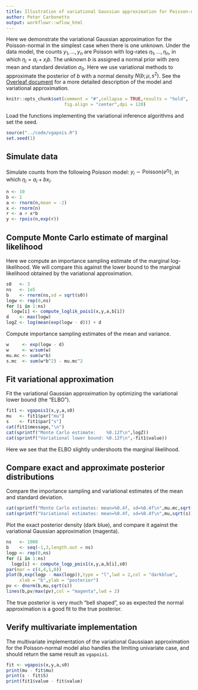 ```yaml
---
title: Illustration of variational Gaussian approximation for Poisson-normal model with one unknown
author: Peter Carbonetto
output: workflowr::wflow_html
---
```


Here we demonstrate the variational Gaussian approximation for the
Poisson-normal in the simplest case when there is one unknown. Under
the data model, the counts $y_1, \ldots, y_n$ are Poisson with
log-rates $\eta_1, \ldots, \eta_n$, in which $\eta_i = a_i +
x_i b$. The unknown $b$ is assigned a normal prior with zero mean and
standard deviation $\sigma_0$. Here we use variational methods to
approximate the posterior of $b$ with a normal density $N(b; \mu,
s^2)$. See the [Overleaf document][overleaf] for a more detailed
description of the model and variational approximation.

```r
knitr::opts_chunk$set(comment = "#",collapse = TRUE,results = "hold",
                      fig.align = "center",dpi = 120)
```

Load the functions implementing the variational inference algorithms
and set the seed.

```r
source("../code/vgapois.R")
set.seed(1)
```

Simulate data
-------------

Simulate counts from the following Poisson model: $y_i \sim
\mathrm{Poisson}(e^{\eta_i})$, in which $\eta_i = a_i + b x_i$.

```r
n <- 10
b <- 1
a <- rnorm(n,mean = -2)
x <- rnorm(n)
r <- a + x*b
y <- rpois(n,exp(r))
```

Compute Monte Carlo estimate of marginal likelihood
---------------------------------------------------

Here we compute an importance sampling estimate of the marginal
log-likelihood. We will compare this against the lower bound to the
marginal likelihood obtained by the variational approximation.

```r
s0   <- 3
ns   <- 1e5
b    <- rnorm(ns,sd = sqrt(s0))
logw <- rep(0,ns)
for (i in 1:ns)
  logw[i] <- compute_loglik_pois1(x,y,a,b[i])
d    <- max(logw)
logZ <- log(mean(exp(logw - d))) + d
```

Compute importance sampling estimates of the mean and variance.

```r
w     <- exp(logw - d)
w     <- w/sum(w)
mu.mc <- sum(w*b)
s.mc  <- sum(w*b^2) - mu.mc^2
```

Fit variational approximation
-----------------------------

Fit the variational Gaussian approximation by optimizing the
variational lower bound (the "ELBO").

```r
fit1 <- vgapois1(x,y,a,s0)
mu   <- fit1$par["mu"]
s    <- fit1$par["s"]
cat(fit1$message,"\n")
cat(sprintf("Monte Carlo estimate:    %0.12f\n",logZ))
cat(sprintf("Variational lower bound: %0.12f\n",-fit1$value))
```

Here we see that the ELBO slightly undershoots the marginal likelihood.

Compare exact and approximate posterior distributions
-----------------------------------------------------

Compare the importance sampling and variational estimates of the mean
and standard deviation.

```r
cat(sprintf("Monte Carlo estimates: mean=%0.4f, sd=%0.4f\n",mu.mc,sqrt(s.mc)))
cat(sprintf("Variational estimates: mean=%0.4f, sd=%0.4f\n",mu,sqrt(s)))
```

Plot the exact posterior density (dark blue), and compare it against the
variational Gaussian approximation (magenta).

```r
ns   <- 1000
b    <- seq(-1,3,length.out = ns)
logp <- rep(0,ns)
for (i in 1:ns)
  logp[i] <- compute_logp_pois1(x,y,a,b[i],s0)
par(mar = c(4,4,1,0))
plot(b,exp(logp - max(logp)),type = "l",lwd = 2,col = "darkblue",
     xlab = "b",ylab = "posterior")
pv <- dnorm(b,mu,sqrt(s))
lines(b,pv/max(pv),col = "magenta",lwd = 2)
```

The true posterior is very much "bell shaped", so as expected the
normal approximation is a good fit to the true posterior.

Verify multivariate implementation
----------------------------------

The multivariate implementation of the variational Gaussiaan
approximation for the Poisson-normal model also handles the limiting
univariate case, and should return the same result as `vgapois1`.

```r
fit <- vgapois(x,y,a,s0)
print(mu - fit$mu)
print(s - fit$S)
print(fit1$value - fit$value)
```

[overleaf]: https://www.overleaf.com/read/fbwkmbcjzctc
